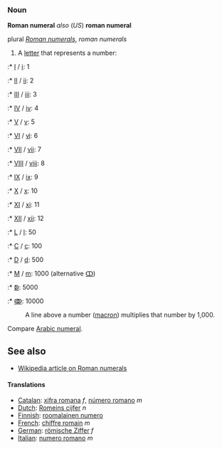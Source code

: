 ===Noun===
'''Roman numeral'''
''also'' (''US'') '''roman numeral'''

plural ''[[Roman numerals]]'', ''roman numerals''

# A [[letter]] that represents a number:

:* [[Ⅰ]] / [[ⅰ]]: 1
:* [[Ⅱ]] / [[ⅱ]]: 2
:* [[Ⅲ]] / [[ⅲ]]: 3
:* [[Ⅳ]] / [[ⅳ]]: 4
:* [[Ⅴ]] / [[ⅴ]]: 5
:* [[Ⅵ]] / [[ⅵ]]: 6
:* [[Ⅶ]] / [[ⅶ]]: 7
:* [[Ⅷ]] / [[ⅷ]]: 8
:* [[Ⅸ]] / [[ⅸ]]: 9
:* [[Ⅹ]] / [[ⅹ]]: 10
:* [[Ⅺ]] / [[ⅺ]]: 11
:* [[Ⅻ]] / [[ⅻ]]: 12
:* [[Ⅼ]] / [[ⅼ]]: 50
:* [[Ⅽ]] / [[ⅽ]]: 100
:* [[Ⅾ]] / [[ⅾ]]: 500
:* [[Ⅿ]] / [[ⅿ]]: 1000 (alternative [[ↀ]])
:* [[ↁ]]: 5000
:* [[ↂ]]: 10000
:A line above a number ([[macron]]) multiplies that number by 1,000.

Compare [[Arabic numeral]].

== See also ==

* [[w:Roman numeral|Wikipedia article on Roman numerals]]

====Translations====
*[[Catalan]]: [[xifra romana]] ''f'', [[número romano]] ''m''
*[[Dutch]]: [[Romeins cijfer]] ''n''
*[[Finnish]]: [[roomalainen numero]]
*[[French]]: [[chiffre romain]] ''m''
*[[German]]: [[römische Ziffer]] ''f''
*[[Italian]]: [[numero romano]] ''m''